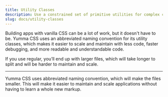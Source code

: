 ```yaml
---
title: Utility Classes
description: Use a constrained set of primitive utilities for complex components.
slug: docs/utility-classes
---
```


Building apps with vanilla CSS can be a lot of work, but it doesn't have to be. Yumma CSS uses an abbreviated naming convention for its utility classes, which makes it easier to scale and maintain with less code, faster debugging, and more readable and understandable code.

<Aside type="danger" title="Using vanilla CSS">
  If you use regular, you’ll end up with larger files, which will take longer to
  split and will be harder to maintain and scale.
</Aside>

<Live data={regularCard} useHeight="360px" usePadding useCenter />

---

<Aside type="tip" title="Using Yumma CSS">
  Yumma CSS uses abbreviated naming convention, which will make the files
  smaller. This will make it easier to maintain and scale applications without
  having to learn a whole new markup.
</Aside>

<Live
  data={yummaCard}
  usePadding
  useCenter
  useHeight="360px"
  useVersion="2.1.0"
/>

